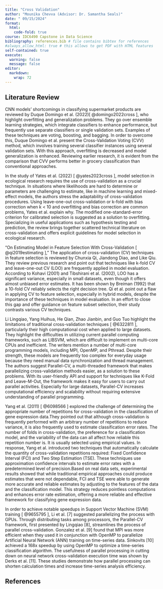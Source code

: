 ```yaml
---
title: "Cross Validation"
author: "Mounika Chevva (Advisor: Dr. Samantha Seals)"
date: " 09/15/2024"
format:
  html:
    code-fold: true
course: IDC6490 Capstone in Data Science
bibliography: references.bib # file contains bibtex for references
#always_allow_html: true # this allows to get PDF with HTML features
self-contained: true
execute: 
  warning: false
  message: false
editor: 
  markdown: 
    wrap: 72
---
```



## Literature Review

CNN models' shortcomings in classifying supermarket products are reviewed by Duque Domingo et al. (2022)[ @domingo2022cross ], who highlight overfitting and generalization problems. They go over ensemble learning strategies, which integrate classifiers to enhance performance, but frequently use separate classifiers or single validation sets. Examples of these techniques are voting, boosting, and bagging. In order to overcome this, Duque Domingo et al. present the Cross-Validation Voting (CVV) method, which involves training several classifier instances using several validation sets. With this approach, overfitting is decreased and model generalization is enhanced. Reviewing earlier research, it is evident from the comparison that CVV performs better in grocery classification than conventional approaches.


In the study of Yates et al. (2022) [ @yates2023cross ], model selection in ecological research requires the use of cross-validation as a crucial technique. In situations where likelihoods are hard to determine or parameters are challenging to estimate, like in machine learning and mixed-effect models, the authors stress the adaptability of cross-validation procedures. Using leave-one-out cross-validation or k-fold with bias correction when k < 10 and overfitting and bias correction are common problems, Yates et al. explain why. The modified one-standard-error criterion for calibrated selection is suggested as a solution to overfitting. Specializing in useful applications such as hypothesis testing and prediction, the review brings together scattered technical literature on cross-validation and offers explicit guidelines for model selection in ecological research.


"On Estimating Model in Feature Selection With Cross-Validation            [ @qi2019estimating ]," The application of cross-validation (CV) techniques in feature selection is reviewed by Chunxia Qi, Jiandong Diao, and Like Qiu. They review previous research and point out that techniques like k-fold CV and leave-one-out CV (LOO) are frequently applied in model evaluation. According to Kohavi (2001) and Tibshirani et al. (2002), LOO has a significant variance, especially in small datasets, even though it offers almost unbiased error estimates. It has been shown by Breiman (1992) that a 10-fold CV reliably selects the right decision tree. Qi et al. point out a flaw in applying CV to feature selection, especially in hybrid models, despite the importance of these techniques in model evaluation. In an effort to close this gap and offer guidance on feature subset selection, their study contrasts various CV techniques. 


Li Lingqiao, Yang Huihua, He Qian, Zhao Jianbin, and Guo Tuo highlight the limitations of traditional cross-validation techniques [ @6322811 ], particularly their high computational cost when applied to large datasets. They highlight the difficulties in utilizing current parallel computing frameworks, such as LIBSVM, which are difficult to implement on multi-core CPUs and inefficient. The writers mention a number of multi-core programming models, including MPI, OpenMP, and Pthread. Despite their strength, these models are frequently too complex for everyday usage because they need manual data synchronization and thread management. The authors suggest Parallel-CV, a multi-threaded framework that makes parallelizing cross-validation methods easier, as a solution to these problems. With its user-friendly API and support for techniques like K-Fold and Leave-M-Out, the framework makes it easy for users to carry out parallel activities. Especially for large datasets, Parallel-CV increases computational efficiency and scalability without requiring extensive understanding of parallel programming.


Yang et al. (2011) [ @6098566 ] explored the challenge of determining the appropriate number of repetitions for cross-validation in the classification of gene expression data.They pointed out that although cross-validation is frequently performed with an arbitrary number of repetitions to reduce variance, it is also frequently used to estimate classification error rates. The number of folds in cross-validation, the preference for a classification model, and the variability of the data can all affect how reliable this repetition number is. It is usually selected using empirical values. In response, Yang et al. introduced two techniques that automatically calculate the quantity of cross-validation repetitions required: Fixed Confidence Interval (FCI) and Two Step Estimation (TSE). These techniques use approximation confidence intervals to estimate error rates with a predetermined level of precision.Based on real data sets, experimental results showed that while traditional empirical approaches could produce estimates that were not dependable, FCI and TSE were able to generate more accurate and reliable estimates by adjusting to the features of the data and the classification model. This strategy reduces pointless computations and enhances error rate estimation, offering a more reliable and effective framework for classifying gene expression data.


In order to achieve notable speedups in Support Vector Machine (SVM) training [ @9655795 ], Li et al. [7] suggested parallelizing the process with GPUs. Through distributing tasks among processors, the Parallel-CV framework, first presented by Lingqiao [8], streamlines the process of parallel cross-validation. Gonzalez et al. [9] found that MPI was more efficient when they used it in conjunction with OpenMP to parallelize Artificial Neural Network (ANN) training on time-series data. Sinkovits [10] achieved a 168x speedup by using OpenMP to optimize a time-series classification algorithm. The usefulness of parallel processing in cutting down on neural network cross-validation execution time was shown by Derks et al. [11]. These studies demonstrate how parallel processing can shorten calculation times and increase time-series analysis efficiency.









## References
